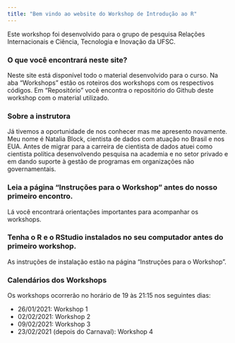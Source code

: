 ```yaml
---
title: "Bem vindo ao website do Workshop de Introdução ao R"
---
```


Este workshop foi desenvolvido para o grupo de pesquisa Relações Internacionais e Ciência, Tecnologia e Inovação da UFSC.

### O que você encontrará neste site?
Neste site está disponível todo o material desenvolvido para o curso. Na aba "Workshops" estão os roteiros dos workshops com os respectivos códigos. Em "Repositório" você encontra o repositório do Github deste workshop com o material utilizado.

### Sobre a instrutora
Já tivemos a oportunidade de nos conhecer mas me apresento novamente. Meu nome é Natalia Block, cientista de dados com atuação no Brasil e nos EUA. Antes de migrar para a carreira de cientista de dados atuei como cientista política desenvolvendo pesquisa na academia e no setor privado e em dando suporte à gestão de programas em organizações não governamentais. 

### Leia a página "Instruções para o Workshop" antes do nosso primeiro encontro. 
Lá você encontrará orientações importantes para acompanhar os workshops.  

### Tenha o R e o RStudio instalados no seu computador antes do primeiro workshop.
As instruções de instalação estão na página "Instruções para o Workshop".

### Calendários dos Workshops
Os workshops ocorrerão no horário de 19 às 21:15 nos seguintes dias:

  * 26/01/2021: Workshop 1
  * 02/02/2021: Workshop 2
  * 09/02/2021: Workshop 3
  * 23/02/2021 (depois do Carnaval): Workshop 4

